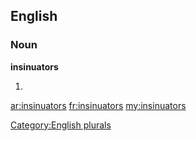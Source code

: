 ==English==

===Noun===
'''insinuators'''

# {{plural of|[[insinuator]]}}

[[Category:English plurals]]

[[ar:insinuators]]
[[fr:insinuators]]
[[my:insinuators]]